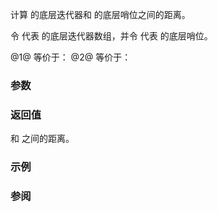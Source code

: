 {{title|operator-{{small|(ranges::adjacent_view::''sentinel'')}}}}
{{cpp/ranges/adjacent_view/navbar}}

{{dcl begin}}
{{dcl|num=1|since=c++23|
template&lt; bool OtherConst &gt;
    requires std::sized_sentinel_for&lt;ranges::sentinel_t&lt;Base&gt;,
                                     ranges::iterator_t&lt;/*maybe-const*/&lt;OtherConst, V&gt;&gt;&gt;
friend constexpr ranges::range_difference_t&lt;/*maybe-const*/&lt;OtherConst, V&gt;&gt;
    operator-( const /*iterator*/&lt;OtherConst&gt;&amp; x, const /*sentinel*/&amp; y );
}}
{{dcl|num=2|since=c++23|
template&lt; bool OtherConst &gt;
    requires std::sized_sentinel_for&lt;ranges::sentinel_t&lt;Base&gt;,
                                     ranges::iterator_t&lt;/*maybe-const*/&lt;OtherConst, V&gt;&gt;&gt;
friend constexpr ranges::range_difference_t&lt;/*maybe-const*/&lt;OtherConst, V&gt;&gt;
    operator-( const /*sentinel*/&amp; y, const /*iterator*/&lt;OtherConst&gt;&amp; x );
}}
{{dcl end}}

计算 {{c|x}} 的底层迭代器和 {{c|y}} 的底层哨位之间的距离。

令 [[cpp/ranges/adjacent_view/iterator#数据成员|{{tti|current_}}]] 代表 {{c|x}} 的底层迭代器数组，并令 {{rlpti|/#数据成员|end_}} 代表 {{c|y}} 的底层哨位。

@1@ 等价于：{{c|return x.current_.back() - y.end_;}}
@2@ 等价于：{{c|return y.end_ - x.current_.back();}}

{{cpp/hidden friend|{{tt|adjacent_view::''sentinel''}}|plural=yes|tmpl=yes}}

===参数===
{{par begin}}
{{par|x|[[cpp/ranges/adjacent_view/iterator|迭代器]]}}
{{par|y|{{rlp|/|哨位}}}}
{{par end}}

===返回值===
{{c|x}} 和 {{c|y}} 之间的距离。

===示例===
{{example}}

===参阅=== 

{{langlinks|de|en|es|fr|ja|pl|ru}}